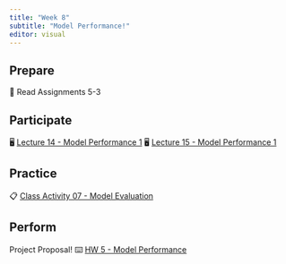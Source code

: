```yaml
---
title: "Week 8"
subtitle: "Model Performance!"
editor: visual
---
```


## Prepare

📖 Read Assignments 5-3

## Participate

🖥️ [Lecture 14 - Model Performance 1](/slides/lec-14.html)
🖥️ [Lecture 15 - Model Performance 1](/slides/lec-15.html)

## Practice

📋 [Class Activity 07 - Model Evaluation](https://colab.research.google.com/drive/1m2vth1QYOhUqCmOv0JTWVvWS8wPkjeXu?usp=sharing)

## Perform

Project Proposal!
⌨️ [HW 5 - Model Performance]()

